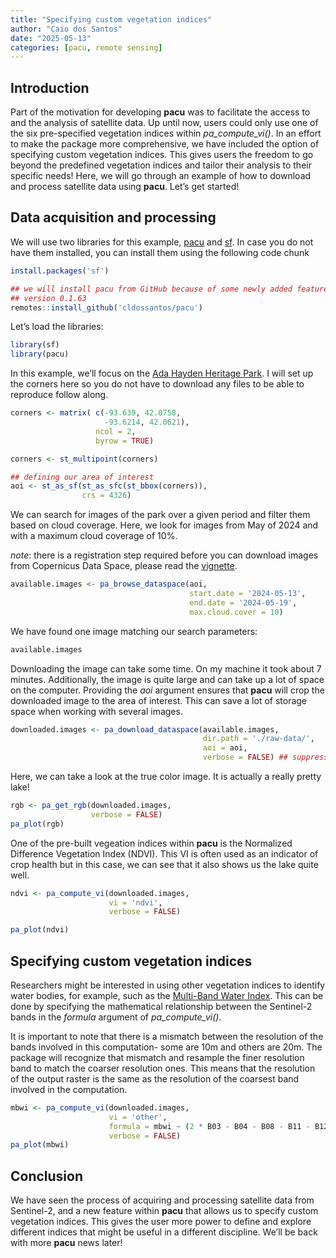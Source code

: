 ```yaml
---
title: "Specifying custom vegetation indices"
author: "Caio dos Santos"
date: "2025-05-13"
categories: [pacu, remote sensing]
---
```


## Introduction

Part of the motivation for developing **pacu** was to facilitate the access to and the analysis of satellite data. Up until now, users could only use one of the six pre-specified vegetation indices within *pa_compute_vi()*. In an effort to make the package more comprehensive, we have included the option of specifying custom vegetation indices. This gives users the freedom to go beyond the predefined vegetation indices and tailor their analysis to their specific needs! Here, we will go through an example of how to download and process satellite data using **pacu**. Let's get started! 

## Data acquisition and processing

We will use two libraries for this example, [pacu](https://github.com/cldossantos/pacu) and [sf](https://github.com/r-spatial/sf). In case you do not have them installed, you can install them using the following code chunk
```r
install.packages('sf')

## we will install pacu from GitHub because of some newly added features
## version 0.1.63
remotes::install_github('cldossantos/pacu')
```



Let's load the libraries:

```r
library(sf)
library(pacu)
```


In this example, we'll focus on the [Ada Hayden Heritage Park](https://maps.app.goo.gl/235ypmts5sEZzVwWA). I will set up the corners here so you do not have to download any files to be able to reproduce follow along. 
```r
corners <- matrix( c(-93.639, 42.0758,
                     -93.6214, 42.0621), 
                   ncol = 2,
                   byrow = TRUE)

corners <- st_multipoint(corners)

## defining our area of interest
aoi <- st_as_sf(st_as_sfc(st_bbox(corners)),
                crs = 4326)

```


We can search for images of the park over a given period and filter them based on cloud coverage. Here, we look for images from May of 2024 and with a maximum cloud coverage of 10%.

*note*: there is a registration step required before you can download images from Copernicus Data Space, please read the [vignette](https://cran.r-project.org/web/packages/pacu/vignettes/pacu_sat.html).
```r
available.images <- pa_browse_dataspace(aoi, 
                                        start.date = '2024-05-13',
                                        end.date = '2024-05-19',
                                        max.cloud.cover = 10)
```

We have found one image matching our search parameters:

```r
available.images
```


Downloading the image can take some time. On my machine it took about 7 minutes. Additionally, the image is quite large and can take up a lot of space on the computer. Providing the *aoi* argument ensures that **pacu** will crop the downloaded image to the area of interest. This can save a lot of storage space when working with several images.

```r
downloaded.images <- pa_download_dataspace(available.images,
                                           dir.path = './raw-data/',
                                           aoi = aoi,
                                           verbose = FALSE) ## suppressing the progressbar

```


Here, we can take a look at the true color image. It is actually a really pretty lake! 
```r
rgb <- pa_get_rgb(downloaded.images,
                  verbose = FALSE)
pa_plot(rgb)
```


One of the pre-built vegeation indices within **pacu** is the Normalized Difference Vegetation Index (NDVI). This VI is often used as an indicator of crop health but in this case, we can see that it also shows us the lake quite well. 
```r
ndvi <- pa_compute_vi(downloaded.images,
                      vi = 'ndvi',
                      verbose = FALSE)

pa_plot(ndvi)
```

## Specifying custom vegetation indices

Researchers might be interested in using other vegetation indices to identify water bodies, for example, such as the [Multi-Band Water Index](https://www.sciencedirect.com/science/article/pii/S0303243418300990). 
This can be done by specifying the mathematical relationship between the Sentinel-2 bands in the *formula* argument of *pa_compute_vi()*. 

It is important to note that there is a mismatch between the resolution of the  bands involved in this computation- some are 10m and others are 20m. The package will recognize that mismatch and resample the finer resolution band to match the coarser resolution ones. This means that the resolution of the output raster is the same as the resolution of the coarsest band involved in the computation.

```r
mbwi <- pa_compute_vi(downloaded.images,
                      vi = 'other',
                      formula = mbwi ~ (2 * B03 - B04 - B08 - B11 - B12),
                      verbose = FALSE)
pa_plot(mbwi)
```


## Conclusion

We have seen the process of acquiring and processing satellite data from Sentinel-2, and a new feature within **pacu** that allows us to specify custom vegetation indices. This gives the user more power to define and explore different indices that might be useful in a different discipline. We'll be back with more **pacu** news later!